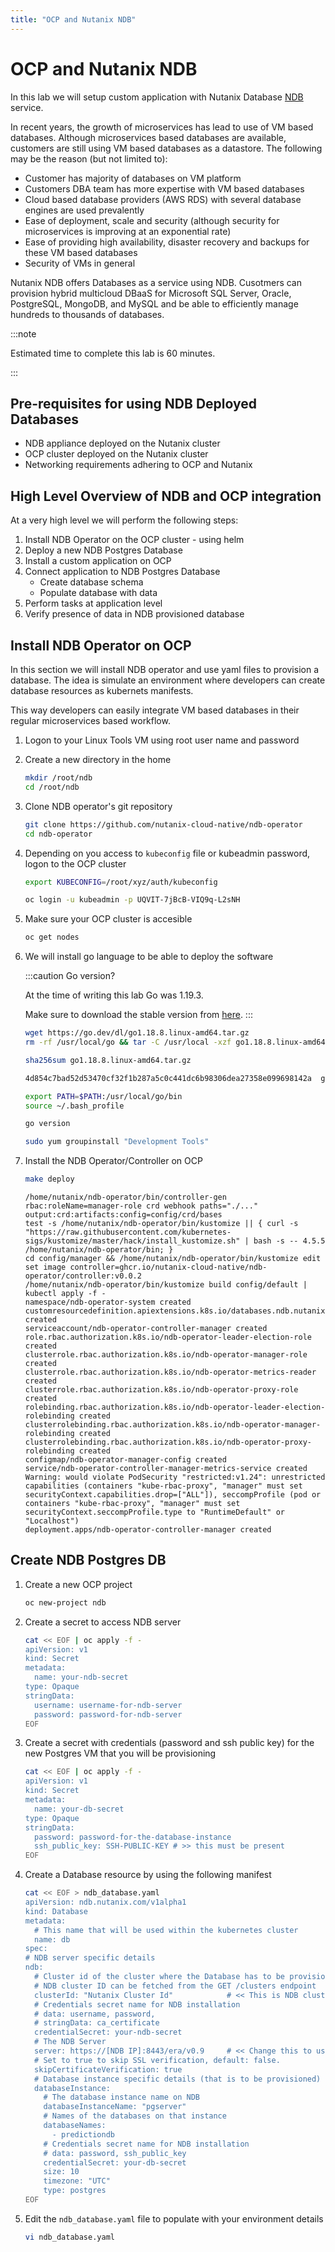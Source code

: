 ```yaml
---
title: "OCP and Nutanix NDB"
---
```


# OCP and Nutanix NDB

In this lab we will setup custom application with Nutanix Database [NDB](https://www.nutanix.com/products/database-service) service. 

In recent years, the growth of microservices has lead to use of VM based databases. Although microservices based databases are available,
customers are still using VM based databases as a datastore. The following may be the reason (but not limited to):

- Customer has majority of databases on VM platform 
- Customers DBA team has more expertise with VM based databases
- Cloud based database providers (AWS RDS) with several database engines are used prevalently
- Ease of deployment, scale and security (although security for microservices is improving at an exponential rate)
- Ease of providing high availability, disaster recovery and backups for these VM based databases
- Security of VMs in general 

Nutanix NDB offers Databases as a service using NDB. Cusotmers can provision hybrid multicloud DBaaS for Microsoft SQL Server, Oracle, PostgreSQL, MongoDB, and MySQL and be able to efficiently manage hundreds to thousands of databases.

:::note

Estimated time to complete this lab is 60 minutes.

:::

## Pre-requisites for using NDB Deployed Databases

- NDB appliance deployed on the Nutanix cluster
- OCP cluster deployed on the Nutanix cluster
- Networking requirements adhering to OCP and Nutanix

## High Level Overview of NDB and OCP integration

At a very high level we will perform the following steps:

1. Install NDB Operator on the OCP cluster - using helm 
2. Deploy a new NDB Postgres Database
3. Install a custom application on OCP
4. Connect application to NDB Postgres Database
   - Create database schema
   - Populate database with data 
5. Perform tasks at application level
6. Verify presence of data in NDB provisioned database

## Install NDB Operator on OCP

In this section we will install NDB operator and use yaml files to provision a database. The idea is simulate an environment where developers can create database resources as kubernets manifests.

This way developers can easily integrate VM based databases in their regular microservices based workflow.


1. Logon to your Linux Tools VM using root user name and password

2. Create a new directory in the home
   
   ```bash
   mkdir /root/ndb
   cd /root/ndb 
   ```
3. Clone NDB operator's git repository

   ```bash
   git clone https://github.com/nutanix-cloud-native/ndb-operator
   cd ndb-operator
   ```

4. Depending on you access to ``kubeconfig`` file or kubeadmin password, logon to the OCP cluster
   
    <Tabs groupId="Login Method">
    <TabItem value="kubeconfig file" label="kubeconfig">

    ```bash title="Export your kubeconfig file to env"
    export KUBECONFIG=/root/xyz/auth/kubeconfig
    ```

    </TabItem>
    <TabItem value="kubeadmin credentials" label="kubeadmin">

    ```bash title="Make sure to use your password"
    oc login -u kubeadmin -p UQVIT-7jBcB-VIQ9q-L2sNH
    ```

    </TabItem>
    </Tabs>

5. Make sure your OCP cluster is accesible

   ```bash
   oc get nodes
   ```

7. We will install go language to be able to deploy the software

   :::caution Go version?

   At the time of writing this lab Go was 1.19.3. 

   Make sure to download the stable version from [here](https://go.dev/doc/install).
   :::

   ```bash title="Download and install go"
   wget https://go.dev/dl/go1.18.8.linux-amd64.tar.gz
   rm -rf /usr/local/go && tar -C /usr/local -xzf go1.18.8.linux-amd64.tar.gz
   ```
   ```bash title="Make sure the downloaded file is healthy"
   sha256sum go1.18.8.linux-amd64.tar.gz
   ```
   ```bash title="Compare output to the hash in the download site"
   4d854c7bad52d53470cf32f1b287a5c0c441dc6b98306dea27358e099698142a  go1.18.8.linux-amd64.tar.gz
   ```
   ```bash title="Add go to path/env"
   export PATH=$PATH:/usr/local/go/bin
   source ~/.bash_profile
   ```
   ```bash title="Check go version"
   go version
   ```
   ```bash title="Install build tools"
   sudo yum groupinstall "Development Tools"
   ```
   
6. Install the NDB Operator/Controller on OCP

    ```bash
    make deploy
    ```
    ```text title="Output - make sure there are no errors"
    /home/nutanix/ndb-operator/bin/controller-gen rbac:roleName=manager-role crd webhook paths="./..." output:crd:artifacts:config=config/crd/bases
    test -s /home/nutanix/ndb-operator/bin/kustomize || { curl -s "https://raw.githubusercontent.com/kubernetes-sigs/kustomize/master/hack/install_kustomize.sh" | bash -s -- 4.5.5 /home/nutanix/ndb-operator/bin; }
    cd config/manager && /home/nutanix/ndb-operator/bin/kustomize edit set image controller=ghcr.io/nutanix-cloud-native/ndb-operator/controller:v0.0.2
    /home/nutanix/ndb-operator/bin/kustomize build config/default | kubectl apply -f -
    namespace/ndb-operator-system created
    customresourcedefinition.apiextensions.k8s.io/databases.ndb.nutanix.com created
    serviceaccount/ndb-operator-controller-manager created
    role.rbac.authorization.k8s.io/ndb-operator-leader-election-role created
    clusterrole.rbac.authorization.k8s.io/ndb-operator-manager-role created
    clusterrole.rbac.authorization.k8s.io/ndb-operator-metrics-reader created
    clusterrole.rbac.authorization.k8s.io/ndb-operator-proxy-role created
    rolebinding.rbac.authorization.k8s.io/ndb-operator-leader-election-rolebinding created
    clusterrolebinding.rbac.authorization.k8s.io/ndb-operator-manager-rolebinding created
    clusterrolebinding.rbac.authorization.k8s.io/ndb-operator-proxy-rolebinding created
    configmap/ndb-operator-manager-config created
    service/ndb-operator-controller-manager-metrics-service created
    Warning: would violate PodSecurity "restricted:v1.24": unrestricted capabilities (containers "kube-rbac-proxy", "manager" must set securityContext.capabilities.drop=["ALL"]), seccompProfile (pod or containers "kube-rbac-proxy", "manager" must set securityContext.seccompProfile.type to "RuntimeDefault" or "Localhost")
    deployment.apps/ndb-operator-controller-manager created
    ```

## Create NDB Postgres DB 

1. Create a new OCP project
   
   ```bash
   oc new-project ndb
   ```

2. Create a secret to access NDB server

   ```bash
   cat << EOF | oc apply -f - 
   apiVersion: v1
   kind: Secret
   metadata:
     name: your-ndb-secret
   type: Opaque
   stringData:
     username: username-for-ndb-server
     password: password-for-ndb-server
   EOF
   ```
3. Create a secret with credentials (password and ssh public key) for the new Postgres VM that you will be provisioning
  
   ```bash
   cat << EOF | oc apply -f - 
   apiVersion: v1
   kind: Secret
   metadata:
     name: your-db-secret
   type: Opaque
   stringData:
     password: password-for-the-database-instance
     ssh_public_key: SSH-PUBLIC-KEY # >> this must be present
   EOF
   ```
4. Create a Database resource by using the following manifest

   ```bash {12,18}
   cat << EOF > ndb_database.yaml
   apiVersion: ndb.nutanix.com/v1alpha1
   kind: Database
   metadata:
     # This name that will be used within the kubernetes cluster
     name: db
   spec:
   # NDB server specific details
   ndb:
     # Cluster id of the cluster where the Database has to be provisioned
     # NDB cluster ID can be fetched from the GET /clusters endpoint
     clusterId: "Nutanix Cluster Id"            # << This is NDB cluster ID
     # Credentials secret name for NDB installation
     # data: username, password, 
     # stringData: ca_certificate
     credentialSecret: your-ndb-secret
     # The NDB Server
     server: https://[NDB IP]:8443/era/v0.9     # << Change this to use your NDB server IP
     # Set to true to skip SSL verification, default: false.
     skipCertificateVerification: true
     # Database instance specific details (that is to be provisioned)
     databaseInstance:
       # The database instance name on NDB
       databaseInstanceName: "pgserver"
       # Names of the databases on that instance
       databaseNames:
         - predictiondb 
       # Credentials secret name for NDB installation
       # data: password, ssh_public_key
       credentialSecret: your-db-secret
       size: 10
       timezone: "UTC"
       type: postgres
   EOF
   ```
5. Edit the ``ndb_database.yaml`` file to populate with your environment details
   
   ```bash
   vi ndb_database.yaml
   ```


   
   

